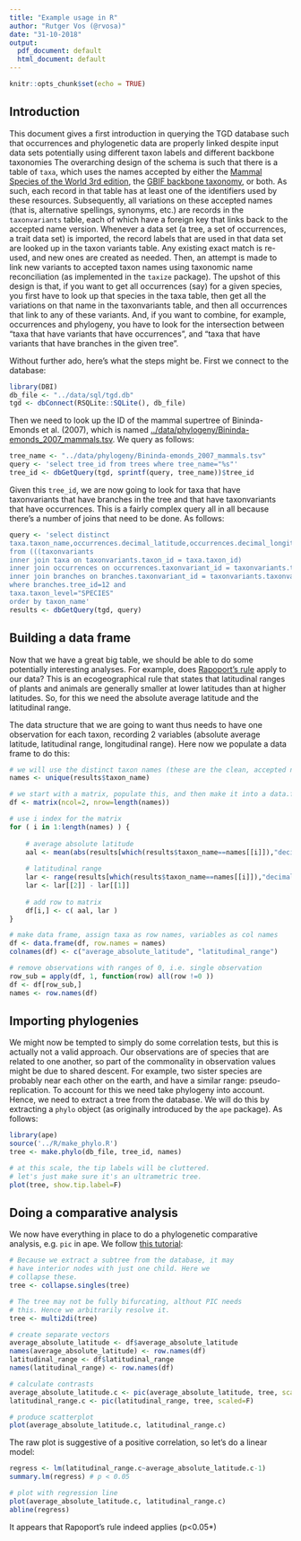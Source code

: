 ```yaml
---
title: "Example usage in R"
author: "Rutger Vos (@rvosa)"
date: "31-10-2018"
output:
  pdf_document: default
  html_document: default
---
```


```r
knitr::opts_chunk$set(echo = TRUE)
```

## Introduction

This document gives a first introduction in querying the TGD database such that occurrences and phylogenetic data are properly linked despite
input data sets potentially using different taxon labels and different backbone taxonomies The overarching design of the schema is such that 
there is a table of `taxa`, which uses the names accepted by either the 
[Mammal Species of the World 3rd edition](http://www.departments.bucknell.edu/biology/resources/msw3/), the 
[GBIF backbone taxonomy](https://doi.org/10.15468/39omei), or both.
As such, each record in that table has at least one of the identifiers used by these resources. Subsequently, all variations on these accepted names
(that is, alternative spellings, synonyms, etc.) are records in the `taxonvariants` table, each of which have a foreign key that links back to the
accepted name version. Whenever a data set (a tree, a set of occurrences, a trait data set) is imported, the record labels that are used in that
data set are looked up in the taxon variants table. Any existing exact match is re-used, and new ones are created as needed. Then, an attempt is
made to link new variants to accepted taxon names using taxonomic name reconciliation (as implemented in the `taxize` package). The upshot of this
design is that, if you want to get all occurrences (say) for a given species, you first have to look up that species in the taxa table, then get
all the variations on that name in the taxonvariants table, and then all occurrences that link to any of these variants. And, if you want to 
combine, for example, occurrences and phylogeny, you have to look for the intersection between "taxa that have variants that have occurrences",
and "taxa that have variants that have branches in the given tree".

Without further ado, here's what the steps might be. First we connect to the database:

```r
library(DBI)
db_file <- "../data/sql/tgd.db"
tgd <- dbConnect(RSQLite::SQLite(), db_file)
```

Then we need to look up the ID of the mammal supertree of Bininda-Emonds et al. (2007), which is named 
[../data/phylogeny/Bininda-emonds_2007_mammals.tsv](../data/phylogeny/Bininda-emonds_2007_mammals.tsv). We query as follows:

```r
tree_name <- "../data/phylogeny/Bininda-emonds_2007_mammals.tsv"
query <- 'select tree_id from trees where tree_name="%s"'
tree_id <- dbGetQuery(tgd, sprintf(query, tree_name))$tree_id
```

Given this `tree_id`, we are now going to look for taxa that have taxonvariants that have branches in the tree and that have taxonvariants
that have occurrences. This is a fairly complex query all in all because there's a number of joins that need to be done. As follows:

```r
query <- 'select distinct 
taxa.taxon_name,occurrences.decimal_latitude,occurrences.decimal_longitude
from (((taxonvariants 
inner join taxa on taxonvariants.taxon_id = taxa.taxon_id)
inner join occurrences on occurrences.taxonvariant_id = taxonvariants.taxonvariant_id)
inner join branches on branches.taxonvariant_id = taxonvariants.taxonvariant_id)
where branches.tree_id=12 and
taxa.taxon_level="SPECIES"
order by taxon_name'
results <- dbGetQuery(tgd, query)
```

## Building a data frame

Now that we have a great big table, we should be able to do some potentially interesting analyses. For example, does 
[Rapoport's rule](https://en.wikipedia.org/wiki/Rapoport%27s_rule) apply to our data? This is an ecogeographical rule 
that states that latitudinal ranges of plants and animals are generally smaller at lower latitudes than at higher latitudes. 
So, for this we need the absolute average latitude and the latitudinal range.

The data structure that we are going to want thus needs to have one observation for each taxon, recording 2 variables 
(absolute average latitude, latitudinal range, longitudinal range). Here now we populate a data frame to do this:

```r
# we will use the distinct taxon names (these are the clean, accepted names) as row names
names <- unique(results$taxon_name)

# we start with a matrix, populate this, and then make it into a data.frame
df <- matrix(ncol=2, nrow=length(names))

# use i index for the matrix
for ( i in 1:length(names) ) {
	
	# average absolute latitude
	aal <- mean(abs(results[which(results$taxon_name==names[[i]]),"decimal_latitude"]))
	
	# latitudinal range
	lar <- range(results[which(results$taxon_name==names[[i]]),"decimal_latitude"])
	lar <- lar[[2]] - lar[[1]]
	
	# add row to matrix
	df[i,] <- c( aal, lar )
}

# make data frame, assign taxa as row names, variables as col names
df <- data.frame(df, row.names = names)
colnames(df) <- c("average_absolute_latitude", "latitudinal_range")

# remove observations with ranges of 0, i.e. single observation
row_sub = apply(df, 1, function(row) all(row !=0 ))
df <- df[row_sub,]
names <- row.names(df)
```

## Importing phylogenies

We might now be tempted to simply do some correlation tests, but this is actually not a valid approach. Our observations are of 
species that are related to one another, so part of the commonality in observation values might be due to shared descent. For
example, two sister species are probably near each other on the earth, and have a similar range: pseudo-replication. To account
for this we need take phylogeny into account. Hence, we need to extract a tree from the database. We will do this by extracting
a `phylo` object (as originally introduced by the `ape` package). As follows:

```r
library(ape)
source('../R/make_phylo.R')
tree <- make.phylo(db_file, tree_id, names)

# at this scale, the tip labels will be cluttered.
# let's just make sure it's an ultrametric tree.
plot(tree, show.tip.label=F)
```

## Doing a comparative analysis

We now have everything in place to do a phylogenetic comparative analysis, e.g. `pic` in ape.
We follow [this tutorial](https://www.r-phylo.org/wiki/HowTo/Phylogenetic_Independent_Contrasts):

```r
# Because we extract a subtree from the database, it may
# have interior nodes with just one child. Here we 
# collapse these.
tree <- collapse.singles(tree)

# The tree may not be fully bifurcating, althout PIC needs
# this. Hence we arbitrarily resolve it.
tree <- multi2di(tree)

# create separate vectors
average_absolute_latitude <- df$average_absolute_latitude
names(average_absolute_latitude) <- row.names(df)
latitudinal_range <- df$latitudinal_range
names(latitudinal_range) <- row.names(df)

# calculate contrasts
average_absolute_latitude.c <- pic(average_absolute_latitude, tree, scaled=F)
latitudinal_range.c <- pic(latitudinal_range, tree, scaled=F)

# produce scatterplot
plot(average_absolute_latitude.c, latitudinal_range.c)
```

The raw plot is suggestive of a positive correlation, so let's do a linear model:

```r
regress <- lm(latitudinal_range.c~average_absolute_latitude.c-1)
summary.lm(regress) # p < 0.05

# plot with regression line
plot(average_absolute_latitude.c, latitudinal_range.c)
abline(regress)
```

It appears that Rapoport's rule indeed applies (p<0.05*)